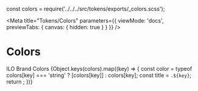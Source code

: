 const colors = require('../../../src/tokens/exports/_colors.scss');

<Meta
  title="Tokens/Colors"
  parameters={{ viewMode: 'docs', previewTabs: { canvas: { hidden: true } } }}
/>

# Colors

<Subtitle>ILO Brand Colors</Subtitle>
<ColorPalette>
  {Object.keys(colors).map((key) => {
    const color = typeof colors[key] === 'string' ? [colors[key]] : colors[key];
    const title = `.${key}`;
    return <ColorItem key={key} title={title} colors={color} />;
  })}
</ColorPalette>
